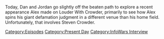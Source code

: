 {{DEFAULTSORT:
    #_EPISODE_0738:Taking a Powder With Chowder
}}{{Episode
    | title           = Taking a Powder With Chowder
    | caption         = Listen to this episode on [https://knowledgefight.libsyn.com/738-taking-a-powder-with-chowder Libsyn] [https://open.spotify.com/episode/0jtnWms9AIeJePswMPcJf3 Spotify], Read the [[Transcript/738: Taking a Powder With Chowder|Unofficial Transcript]], View discussion on [https://reddit.com/y61w86 Reddit]
    | episodeNumber   = 738
    | length          = 01:40:44
    | airDate         = October 17, 2022
    | episodeType     = [[:Category:Present Day|Present Day]], [[:Category:InfoWars Interview|InfoWars Interview]]
    | appearance      = [[Steven Crowder]], [[Donald Trump]], [[Kyle Rittenhouse]], [[Stefan Molyneux]], [[Robert Barnes]], [[Glenn Greenwald]]
    | previousEpisode = [[737: Reflections on a Verdict Part 2]]
    | nextEpisode     = [[739: Formulaic Objections Part 8]]
}}

{{Stub}}

Today, Dan and Jordan go slightly off the beaten path to explore a recent appearance Alex made on Louder With Crowder, primarily to see how Alex spins his giant defamation judgment in a different venue than his home field.  Unfortunately, that involves Steven Crowder.

[[Category:Episodes]]
[[Category:Present Day]]
[[Category:InfoWars Interview]]
